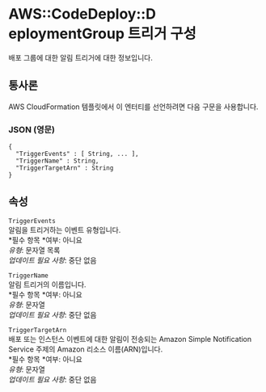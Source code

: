 # AWS::CodeDeploy::D eploymentGroup 트리거 구성

배포 그룹에 대한 알림 트리거에 대한 정보입니다.

## 통사론

AWS CloudFormation 템플릿에서 이 엔터티를 선언하려면 다음 구문을 사용합니다.

### JSON (영문)

```
{
  "TriggerEvents" : [ String, ... ],
  "TriggerName" : String,
  "TriggerTargetArn" : String
}
```

## 속성

`TriggerEvents`  
 알림을 트리거하는 이벤트 유형입니다.  
*필수 항목 *여부: 아니요  
_유형_: 문자열 목록  
_업데이트 필요 사항_: 중단 없음

`TriggerName`  
알림 트리거의 이름입니다.  
*필수 항목 *여부: 아니요  
_유형_: 문자열  
_업데이트 필요 사항_: 중단 없음

`TriggerTargetArn`  
배포 또는 인스턴스 이벤트에 대한 알림이 전송되는 Amazon Simple Notification Service 주제의 Amazon 리소스 이름(ARN)입니다.  
*필수 항목 *여부: 아니요  
_유형_: 문자열  
_업데이트 필요 사항_: 중단 없음
